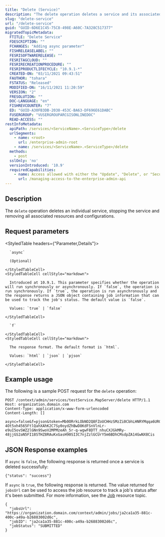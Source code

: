 ```yaml
---
title: "Delete (Service)"
description: "The delete operation deletes a service and its associated resources."
slug: "delete-service"
url: "/delete-service"
guid: "GUID-6D6E1C45-75C8-498E-A60C-7A328C517377"
migratedTopicMetadata:
  FTITLE: "Delete Service"
  FDESCRIPTION: ""
  FCHANGES: "Adding async parameter"
  FISHRELEASELABEL: ""
  FESRISOFTWARERELEASE: ""
  FESRITAGCLOUD: ""
  FESRIRECREATIONPROCEDURE: ""
  FESRIPRODUCTLIFECYCLE: "10.9.1-*"
  CREATED-ON: "03/11/2021 09:43:51"
  FAUTHOR: "tohara"
  FSTATUS: "Released"
  MODIFIED-ON: "16/11/2021 11:20:59"
  VERSION: "2"
  FRESOLUTION: ""
  DOC-LANGUAGE: "en"
  FISHREVCOUNTER: "7"
  ED: "GUID-A30FB3DB-2038-453C-BA63-DF696E61DABC"
  FUSERGROUP: "VUSERGROUPARCGISONLINEDOC"
  READ-ACCESS: ""
restInfoMetadata:
  apiPath: /services/<ServiceName>.<ServiceType>/delete
  urlSegments:
    - name: <root>
      url: /enterprise-admin-root
    - name: /services/<ServiceName>.<ServiceType>/delete
  methods:
    - post
  sslOnly: 'no'
  versionIntroduced: '10.9'
  requiredCapabilities:
    - name: Access allowed with either the "Update", "Delete", or "Security and infrastructure" privileges, or the Publisher role
      url: /managing-access-to-the-enterprise-admin-api
---
```


## Description

The `delete` operation deletes an individual service, stopping the service and removing all associated resources and configurations.


##  Request parameters

<StyledTable headers={"Parameter,Details"}>
  <StyledTableRow>
    <StyledTableCell cellStyle="markdown">

      `async` 

      (Optional)

    </StyledTableCell>
    <StyledTableCell cellStyle="markdown">

      Introduced at 10.9.1. This parameter specifies whether the operation will run synchronously or asynchronously. If `false`, the operation is run synchronously. If `true`, the operation is run asynchronously and the response returns a JSON object containing job information that can be used to track the job's status. The default value is `false`.

      Values: `true` | `false`

    </StyledTableCell>
  </StyledTableRow>
  <StyledTableRow>
    <StyledTableCell cellStyle="markdown">

      `f` 

    </StyledTableCell>
    <StyledTableCell cellStyle="markdown">

      The response format. The default format is `html`.

      Values: `html` | `json` | `pjson`

    </StyledTableCell>
  </StyledTableRow>
</StyledTable>


## Example usage

The following is a sample POST request for the `delete` operation:

```other
POST /context/admin/services/testService.MapServer/delete HTTP/1.1
Host: organization.domain.com
Content-Type: application/x-www-form-urlencoded
Content-Length: []

async=false&f=pjson&token=Mb0ORrkLObNO2Q8FZoUCHHzSMzZi0CbhLHNRYMqqa6URG_ojQJF3rNsJAfRB23MyCrLwSmuaHPUo4AEIrUuoH1-4Ot5xh4565FtlQahXAhK2C7Sy0oydZhBwD8KdFSnVlnLr-e9uI5ovSWZ2lGNn9SwoV2MPMzeAh_5r-q-wgwF8DTT_nhuCXJGkMRy-48jjGS2aN5FI18STHZ8RAuKxGasH90SI3C7njZzlGCUrY5m6BDhCMsdpZA14GwNX8Cis

```

## JSON Response examples

If `async` is `false`, the following response is returned once a service is deleted successfully:

```other
{"status": "success"}
```

If `async` is `true`, the following response is returned. The value returned for `jobsUrl` can be used to access the job resource to track a job's status after it's been submitted. For more information, see the [Job](/job) resource topic.

```other
{
  "jobsUrl": "https://organization.domain.com/context/admin/jobs/ja2ca1a35-881c-400c-a49a-b26883002d6c",
  "jobID": "ja2ca1a35-881c-400c-a49a-b26883002d6c",
  "jobStatus": "SUBMITTED"
}
```